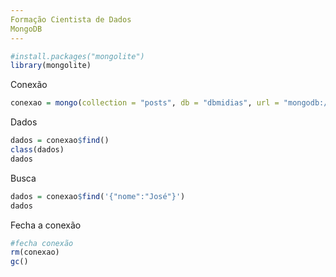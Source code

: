 ---
Formação Cientista de Dados
MongoDB
---

```{r}
#install.packages("mongolite") 
library(mongolite)
```
Conexão
```{r}
conexao = mongo(collection = "posts", db = "dbmidias", url = "mongodb://localhost")
```
Dados
```{r}
dados = conexao$find()
class(dados)
dados
```
Busca
```{r}
dados = conexao$find('{"nome":"José"}')
dados
```
Fecha a conexão
```{r}
#fecha conexão
rm(conexao)
gc()
```
